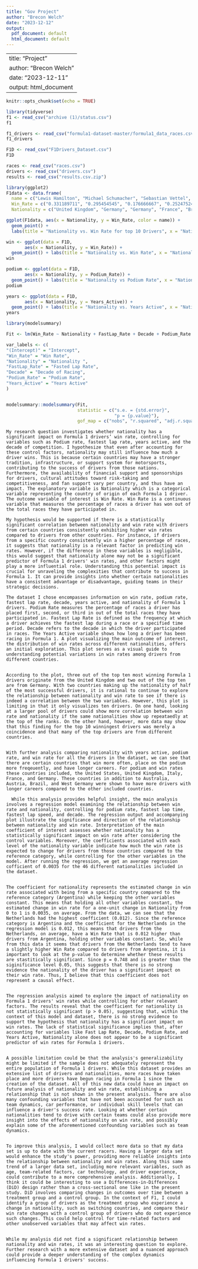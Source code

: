 ```yaml
---
title: "Gov Project"
author: "Brecon Welch"
date: "2023-12-12"
output:
  pdf_document: default
  html_document: default
---
```


---
title: "Project"
author: "Brecon Welch"
date: "2023-12-11"
output: html_document
---

```r
knitr::opts_chunk$set(echo = TRUE)
```



```r
library(tidyverse)
f1 <- read_csv("archive (1)/status.csv")
f1

f1_drivers <- read_csv("formula1-dataset-master/formula1_data_races.csv")
f1_drivers

F1D <- read_csv("F1Drivers_Dataset.csv")
F1D

races <- read_csv("races.csv")
drivers <- read_csv("drivers.csv")
results <- read_csv("results.csv.zip")
```


```r
library(ggplot2)
F1data <- data.frame(
  name = c("Lewis Hamilton", "Michael Schumacher", "Sebastian Vettel", "Alain Prost", "Ayrton Senna", "Max Verstappen", "Fernando Alonso", "Nigel Mansell", "Jackie Stewart", "Niki Lauda"),
  Win_Rate = c("0.331189711", "0.295454545", "0.176666667", "0.252475248", "0.253086420", "0.219512195", "0.089136490", "0.162303665", "0.270000000", "0.141242938"),
  Nationality = c("United Kingdom", "Germany", "Germany", "France", "Brazil", "Netherlands", "Spain", "United Kingdom", "United Kingdom", "Austria"))

ggplot(F1data, aes(x = Nationality, y = Win_Rate, color = name)) +
  geom_point() +
  labs(title = "Nationality vs. Win Rate for top 10 Drivers", x = "Nationality", y = "Win Rate")
```


```r
win <- ggplot(data = F1D,
       aes(x = Nationality, y = Win_Rate)) +
  geom_point() + labs(title = "Nationality vs. Win Rate", x = "Nationality", y = "Win Rate") + theme(axis.text.x = element_text(angle = 90)) 
win

podium <- ggplot(data = F1D,
       aes(x = Nationality, y = Podium_Rate)) +
  geom_point() + labs(title = "Nationality vs Podium Rate", x = "Nationality", y = "Podium_Rate") + theme(axis.text.x = element_text(angle = 90)) 
podium

years <- ggplot(data = F1D,
       aes(x = Nationality, y = Years_Active)) +
  geom_point() + labs(title = "Nationality vs. Years Active", x = "Nationality", y = "Years Active") + theme(axis.text.x = element_text(angle = 90)) 
years
```



```r
library(modelsummary)

Fit <- lm(Win_Rate ~ Nationality + FastLap_Rate + Decade + Podium_Rate + Years_Active, data = F1D)

var_labels <- c(
"(Intercept)" = "Intercept",
"Win_Rate" = "Win Rate",
"Nationality" = "Nationality ",
"FastLap_Rate" = "Fasted Lap Rate",
"Decade" = "Decade of Racing",
"Podium_Rate" = "Podium Rate",
"Years_Active" = "Years Active"
)


modelsummary::modelsummary(Fit,
                           statistic = c("s.e. = {std.error}",
                                         "p = {p.value}"),
                           gof_map = c("nobs", "r.squared", "adj.r.squared"))

```


    My research question investigates whether nationality has a significant impact on Formula 1 drivers’ win rate, controlling for variables such as Podium rate, fastest lap rate, years active, and the decade of competition. I hypothesize that even after accounting for these control factors, nationality may still influence how much a driver wins. This is because certain countries may have a stronger tradition, infrastructure, or support system for motorsports, contributing to the success of drivers from those nations. Furthermore, the availability of financial support and sponsorships for drivers, cultural attitudes toward risk-taking and competitiveness, and fan support vary per country, and thus have an impact. The explanatory variable is Nationality which is a categorical variable representing the country of origin of each Formula 1 driver. The outcome variable of interest is Win Rate. Win Rate is a continuous variable that measures the percentage of races a driver has won out of the total races they have participated in. 
  
    My hypothesis would be supported if there is a statistically significant correlation between nationality and win rate with drivers from certain countries consistently exhibiting higher win rates compared to drivers from other countries. For instance, if drivers from a specific country consistently win a higher percentage of races, it suggests that nationality is a relevant factor in predicting win rates. However, if the difference in these variables is negligible, this would suggest that nationality alone may not be a significant predictor of Formula 1 drivers' win rates, and other factors might play a more influential role. Understanding this potential impact is crucial for unraveling the complexities that contribute to success in Formula 1. It can provide insights into whether certain nationalities have a consistent advantage or disadvantage, guiding teams in their strategic decisions.
    
    The dataset I chose encompasses information on win rate, podium rate, fastest lap rate, decade, years active, and nationality of Formula 1 drivers. Podium Rate measures the percentage of races a driver has placed first, second, or third in out of the total races they have participated in. Fastest Lap Rate is defined as the frequency at which a driver achieves the fastest lap during a race or a specified time period. Decade refers to the decade in which the driver participated in races. The Years Active variable shows how long a driver has been racing in Formula 1. A plot visualizing the main outcome of interest, the distribution of win rates across different nationalities, offers an initial exploration. This plot serves as a visual guide to understanding potential variations in win rates among drivers from different countries.
  
  
    According to the plot, three out of the top ten most winning Formula 1 drivers originate from the United Kingdom and two out of the top ten are from Germany. With two countries making up the nationality of half of the most successful drivers, it is rational to continue to explore the relationship between nationality and win rate to see if there is indeed a correlation between the two variables. However, this plot is limiting in that it only visualizes ten drivers. On one hand, looking at a larger pool of drivers could show more correlation between win rate and nationality if the same nationalities show up repeataedly at the top of the ranks. On the other hand, however, more data may show that this finding for the top 10 winningest drivers was merely a coincidence and that many of the top drivers are from different countries.


    With further analysis comparing nationality with years active, podium rate, and win rate for all the drivers in the dataset, we can see that there are certain countries that win more often, place on the podium more freqeuently, and have longer careers. For podium and win rates these countries included, the United States, United Kingdom, Italy, France, and Germany. These countries in addition to Australia, Austria, Brazil, and West Germany were shown to have more drivers with longer careers compared to the other included countries. 
    
      While this analysis provides helpful insight, the main analysis involves a regression model examining the relationship between win rate and nationality, controlling for podium rate, fastest lap time, fastest lap speed, and decade. The regression output and accompanying plot illustrate the significance and direction of the relationship between nationality and win rate. Interpretation of the main coefficient of interest assesses whether nationality has a statistically significant impact on win rate after considering the control variables. Moreover, the coefficients associated with each level of the nationality variable indicate how much the win rate is expected to change for drivers from those countries compared to the reference category, while controlling for the other variables in the model. After running the regression, we get an average regression cofficient of 0.0035 for the 46 different nationalities included in the dataset.


    The coefficient for nationality represents the estimated change in win rate associated with being from a specific country compared to the reference category (Argentina) while keeping the other variables constant. This means that holding all other variables constant, the estimated change in win rate for a one-unit change in Nationality from 0 to 1 is 0.0035, on average. From the data, we can see that the Netherlands had the highest coefficient (0.012). Since the reference category is Argentina and the coefficient for the Netherlands in the regression model is 0.012, this means that drivers from the Netherlands, on average, have a Win Rate that is 0.012 higher than drivers from Argentina, holding other variables constant. So, while from this data it seems that drivers from the Netherlands tend to have a slightly higher Win Rate compared to drivers from Argentina, it is important to look at the p-value to determine whether these results are stastitically significant. Since p = 0.748 and is greater than the siginificance level 0.05, this suggests that there is no strong evidence the nationality of the driver has a significant impact on their win rate. Thus, I believe that this coefficient does not represent a causal effect.  


    The regression analysis aimed to explore the impact of nationality on Formula 1 drivers' win rates while controlling for other relevant factors. The results reveal that the coefficient for nationality is not statistically significant (p > 0.05), suggesting that, within the context of this model and dataset, there is no strong evidence to support the hypothesis that nationality has a significant impact on win rates. The lack of statistical significance implies that, after accounting for variables like Fast Lap Rate, Decade, Podium Rate, and Years Active, Nationality alone does not appear to be a significant predictor of win rates for Formula 1 drivers. 


    A possible limitation could be that the analysis's generalizability might be limited if the sample does not adequately represent the entire population of Formula 1 drivers. While this dataset provides an extensive list of drivers and nationalities, more races have taken place and more drivers have begun racing in Formula 1 since the creation of the dataset. All of this new data could have an impact on future analysis of nationality and win rate, establishing a relationship that is not shown in the present analysis. There are also many confounding variables that have not been accounted for such as team dynamics, car performance, or individual skill levels that can influence a driver's success rate. Looking at whether certain nationalities tend to drive with certain teams could also provide more insight into the effects of nationality on win rate, and possibly explain some of the aforementioned confounding variables such as team dynamics. 


    To improve this analysis, I would collect more data so that my data set is up to date with the current racers. Having a larger data set would enhance the study's power, providing more reliable insights into the relationship between nationality and win rates. Along this same trend of a larger data set, including more relevant variables, such as age, team-related factors, car technology, and driver experience, could contribute to a more comprehensive analysis. Additionally, I think it could be interesting to use a Differences-in-Differences (DiD) design rather than a cross-sectional one like in the present study. DiD involves comparing changes in outcomes over time between a treatment group and a control group. In the context of F1, I could identify a group of drivers as the treatment group who experience a change in nationality, such as switching countries, and compare their win rate changes with a control group of drivers who do not experience such changes. This could help control for time-related factors and other unobserved variables that may affect win rates.


    While my analysis did not find a significant relationship between nationality and win rates, it was an interesting question to explore. Further research with a more extensive dataset and a nuanced approach could provide a deeper understanding of the complex dynamics influencing Formula 1 drivers' success.
  